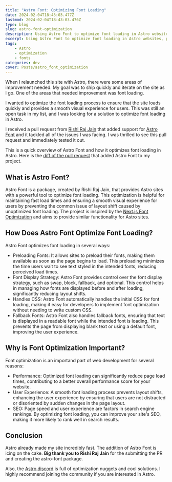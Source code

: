 ```yaml
---
title: "Astro Font: Optimizing Font Loading"
date: 2024-02-04T18:43:03.477Z
lastmod: 2024-02-04T18:43:03.476Z
type: blog
slug: astro-font-optimization
description: Using Astro Font to optimize font loading in Astro websites, preventing layout shift and long load times
excerpt: Using Astro Font to optimize font loading in Astro websites, preventing layout shift and long load times
tags:
    - Astro
    - optimization
    - fonts
categories: dev
cover: Posts/astro_font_optimization
---
```


When I relaunched this site with Astro, there were some areas of improvement needed. My goal was to ship quickly and iterate on the site as I go. One of the areas that needed improvement was font loading.

I wanted to optimize the font loading process to ensure that the site loads quickly and provides a smooth visual experience for users. This was still an open task in my list, and I was looking for a solution to optimize font loading in Astro.

I received a pull request from [Rishi Raj Jain](https://github.com/rishi-raj-jain) that added support for [Astro Font](https://github.com/rishi-raj-jain/astro-font) and it tackled all of the issues I was facing. I was thrilled to see this pull request and immediately tested it out.

This is a quick overview of Astro Font and how it optimizes font loading in Astro. Here is the [diff of the pull request](https://github.com/joelmturner/joelmturnercom/pull/6/files) that added Astro Font to my project.

## What is Astro Font?
Astro Font is a package, created by Rishi Raj Jain, that provides Astro sites with a powerful tool to optimize font loading. This optimization is helpful for maintaining fast load times and ensuring a smooth visual experience for users by preventing the common issue of layout shift caused by unoptimized font loading. The project is inspired by the [Next.js Font Optimization](https://nextjs.org/docs/pages/building-your-application/optimizing/fonts) and aims to provide similar functionality for Astro sites.

## How Does Astro Font Optimize Font Loading?
Astro Font optimizes font loading in several ways:

- Preloading Fonts: It allows sites to preload their fonts, making them available as soon as the page begins to load. This preloading minimizes the time users wait to see text styled in the intended fonts, reducing perceived load times.
- Font Display Strategy: Astro Font provides control over the font display strategy, such as swap, block, fallback, and optional. This control helps in managing how fonts are displayed before and after loading, significantly reducing layout shifts.
- Handles CSS: Astro Font automatically handles the initial CSS for font loading, making it easy for developers to implement font optimization without needing to write custom CSS.
- Fallback Fonts: Astro Font also handles fallback fonts, ensuring that text is displayed in a readable font while the intended font is loading. This prevents the page from displaying blank text or using a default font, improving the user experience.

## Why is Font Optimization Important?

Font optimization is an importand part of web development for several reasons:

- Performance: Optimized font loading can significantly reduce page load times, contributing to a better overall performance score for your website.
- User Experience: A smooth font loading process prevents layout shifts, enhancing the user experience by ensuring that users are not distracted or disoriented by sudden changes in the page layout.
- SEO: Page speed and user experience are factors in search engine rankings. By optimizing font loading, you can improve your site's SEO, making it more likely to rank well in search results.

## Conclusion

Astro already made my site incredibly fast. The addition of Astro Font is icing on the cake. **Big thank you to Rishi Raj Jain** for the submitting the PR and creating the astro-font package. 

Also, the [Astro discord](https://astro.build/chat) is full of optimization nuggets and cool solutions. I highly recommend joining the community if you are interested in Astro.
